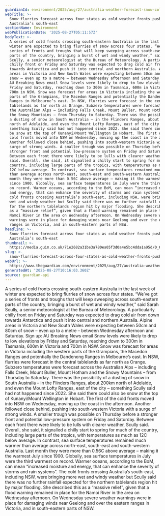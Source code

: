 ```yaml
---
guardianId: environment/2025/aug/27/australia-weather-forecast-snow-cold-fronts-south-east
webTitle: >-
  Snow flurries forecast across four states as cold weather fronts push through
  Australia’s south-east
sectionName: Environment
webPublicationDate: '2025-08-27T05:11:57Z'
bodyText: >-
  A series of cold fronts crossing south-eastern Australia in the last week of
  winter are expected to bring flurries of snow across four states. “We’ve got a
  series of fronts and troughs that will keep sweeping across south-eastern
  parts of the country, bringing a burst of wet and windy weather,” said Sarah
  Scully, a senior meteorologist at the Bureau of Meteorology. A particularly
  chilly front on Friday and Saturday was expected to drag cold air from down
  towards Antarctica and push it into central and northern Australia. Alpine
  areas in Victoria and New South Wales were expecting between 50cm and 80cm of
  snow – even up to a metre – between Wednesday afternoon and Saturday. Sign up:
  AU Breaking News email Snow levels were likely to drop to low elevations by
  Friday and Saturday, reaching down to 300m in Tasmania, 600m in Victoria and
  700m in NSW. Snow was forecast for areas in Victoria including the western
  parts of the Grampians, the Macedon Ranges and potentially the Dandenong
  Ranges in Melbourne’s east. In NSW, flurries were forecast in the central
  tablelands as far north as Orange. Subzero temperatures were forecast across
  the Australian Alps – including Falls Creek, Mount Buller, Mount Hotham and
  the Snowy Mountains – from Thursday to Saturday. There was the possibility of
  a dusting of snow in South Australia – in the Flinders Ranges, about 200km
  north of Adelaide, and even the Mount Lofty Ranges, east of the city –
  something Scully said had not happened since 2022. She said there could also
  be snow at the top of Kunanyi/Mount Wellington in Hobart. The first of the
  cold fronts moved into NSW on Wednesday, moving up the coast in the afternoon.
  Another followed close behind, pushing into south-western Victoria with a
  surge of strong winds. A smaller trough was possible on Thursday before a
  stronger front and potential low-pressure system on Friday and Saturday.
  Between each front there were likely to be lulls with clearer weather, Scully
  said. Overall, she said, it signalled a chilly start to spring for much of the
  country, including large parts of the tropics, with temperatures as much as
  12C below average. In contrast, sea surface temperatures remained much warmer
  than average across north-east, south-east and south-western Australia. Last
  month they were more than 0.56C above average – making it the warmest July
  since 1900. Globally, sea surface temperatures in July were the third warmest
  on record. Warmer oceans, according to the BoM, can mean “increased moisture
  and energy, that can enhance the severity of storms and rain systems”. The
  cold fronts crossing Australia’s south-east, including NSW, were bringing more
  wet and windy weather but Scully said there was no further rainfall expected
  for the northern tablelands region hit by major flooding. She described this
  as a “massive relief”, given that a flood warning remained in place for the
  Namoi River in the area on Wednesday afternoon. On Wednesday severe weather
  warnings were in place for damaging winds near Geelong and over the eastern
  ranges in Victoria, and in south-eastern parts of NSW.
headline: >-
  Snow flurries forecast across four states as cold weather fronts push through
  Australia’s south-east
thumbnail: >-
  https://media.guim.co.uk/71e2682a31be3a780ea05f3d0a4e5bc4dda1a95d/0_0_1800_1440/500.jpg
slug: >-
  snow-flurries-forecast-across-four-states-as-cold-weather-fronts-push-through-australias-south-east
webUrl: >-
  https://www.theguardian.com/environment/2025/aug/27/australia-weather-forecast-snow-cold-fronts-south-east
generatedAt: '2025-08-27T10:16:03.360Z'
source: guardian-api
---
```

A series of cold fronts crossing south-eastern Australia in the last week of winter are expected to bring flurries of snow across four states. “We’ve got a series of fronts and troughs that will keep sweeping across south-eastern parts of the country, bringing a burst of wet and windy weather,” said Sarah Scully, a senior meteorologist at the Bureau of Meteorology. A particularly chilly front on Friday and Saturday was expected to drag cold air from down towards Antarctica and push it into central and northern Australia. Alpine areas in Victoria and New South Wales were expecting between 50cm and 80cm of snow – even up to a metre – between Wednesday afternoon and Saturday. Sign up: AU Breaking News email Snow levels were likely to drop to low elevations by Friday and Saturday, reaching down to 300m in Tasmania, 600m in Victoria and 700m in NSW. Snow was forecast for areas in Victoria including the western parts of the Grampians, the Macedon Ranges and potentially the Dandenong Ranges in Melbourne’s east. In NSW, flurries were forecast in the central tablelands as far north as Orange. Subzero temperatures were forecast across the Australian Alps – including Falls Creek, Mount Buller, Mount Hotham and the Snowy Mountains – from Thursday to Saturday. There was the possibility of a dusting of snow in South Australia – in the Flinders Ranges, about 200km north of Adelaide, and even the Mount Lofty Ranges, east of the city – something Scully said had not happened since 2022. She said there could also be snow at the top of Kunanyi/Mount Wellington in Hobart. The first of the cold fronts moved into NSW on Wednesday, moving up the coast in the afternoon. Another followed close behind, pushing into south-western Victoria with a surge of strong winds. A smaller trough was possible on Thursday before a stronger front and potential low-pressure system on Friday and Saturday. Between each front there were likely to be lulls with clearer weather, Scully said. Overall, she said, it signalled a chilly start to spring for much of the country, including large parts of the tropics, with temperatures as much as 12C below average. In contrast, sea surface temperatures remained much warmer than average across north-east, south-east and south-western Australia. Last month they were more than 0.56C above average – making it the warmest July since 1900. Globally, sea surface temperatures in July were the third warmest on record. Warmer oceans, according to the BoM, can mean “increased moisture and energy, that can enhance the severity of storms and rain systems”. The cold fronts crossing Australia’s south-east, including NSW, were bringing more wet and windy weather but Scully said there was no further rainfall expected for the northern tablelands region hit by major flooding. She described this as a “massive relief”, given that a flood warning remained in place for the Namoi River in the area on Wednesday afternoon. On Wednesday severe weather warnings were in place for damaging winds near Geelong and over the eastern ranges in Victoria, and in south-eastern parts of NSW.
